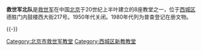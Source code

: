 '''救世军北队'''是[[救世军|救世军]]在中国[[北京|北京]]于20世纪上半叶建立的8座教堂之一，位于[[西城区|西城区]]德胜门内鼓楼西大街217号。1950年代关闭。1980年代列为普查登记在册文物。

{{-}}
{{北京教堂}}

[[Category:北京市救世军教堂|Category:北京市救世军教堂]]
[[Category:西城区新教教堂|Category:西城区新教教堂]]